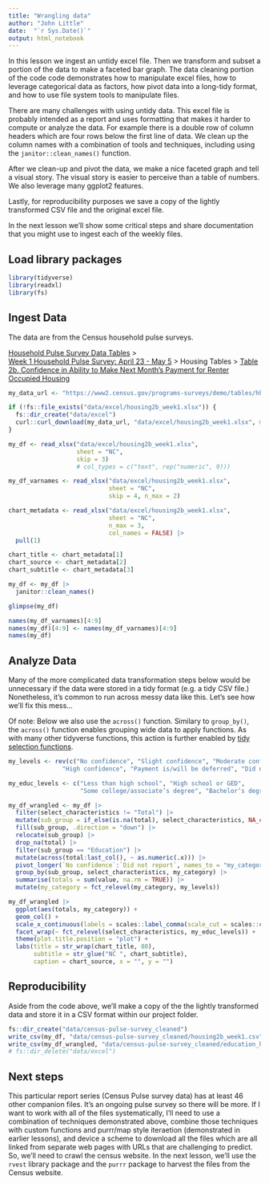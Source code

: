 ```yaml
---
title: "Wrangling data"
author: "John Little"
date:  "`r Sys.Date()`"
output: html_notebook
---
```


In this lesson we ingest an untidy excel file.  Then we transform and subset a portion of the data to make a faceted bar graph.  The data cleaning portion of the code code demonstrates how to manipulate excel files, how to leverage categorical data as factors, how pivot data into a long-tidy format, and how to use file system tools to manipulate files.

There are many challenges with using untidy data.  This excel file is probably intended as a report and uses formatting that makes it harder to compute or analyze the data.  For example there is a double row of column headers which are four rows below the first line of data.  We clean up the column names with a combination of tools and techniques, including using the `janitor::clean_names()` function.

After we clean-up and pivot the data, we make a nice faceted graph and tell a visual story.  The visual story is easier to perceive than a table of numbers.  We also leverage many ggplot2 features.

Lastly, for reproducibility purposes we save a copy of the lightly transformed CSV file and the original excel file.

In the next lesson we'll show some critical steps and share documentation that you might use to ingest each of the weekly files.  

## Load library packages

```r
library(tidyverse)
library(readxl)
library(fs)
```
## Ingest Data

The data are from the Census household pulse surveys.

[Household Pulse Survey Data Tables]("https://www.census.gov/programs-surveys/household-pulse-survey/data.html") >   
[Week 1 Household Pulse Survey: April 23 - May 5]("https://www.census.gov/data/tables/2020/demo/hhp/hhp1.html") > Housing Tables > [Table 2b. Confidence in Ability to Make Next Month's Payment for Renter Occupied Housing]("https://www2.census.gov/programs-surveys/demo/tables/hhp/2020/wk1/housing2b_week1.xlsx")  


```r
my_data_url <- "https://www2.census.gov/programs-surveys/demo/tables/hhp/2020/wk1/housing2b_week1.xlsx"

if (!fs::file_exists("data/excel/housing2b_week1.xlsx")) {
  fs::dir_create("data/excel")
  curl::curl_download(my_data_url, "data/excel/housing2b_week1.xlsx", mode = "wb")
}

my_df <- read_xlsx("data/excel/housing2b_week1.xlsx", 
                   sheet = "NC",
                   skip = 3)
                   # col_types = c("text", rep("numeric", 9)))

my_df_varnames <- read_xlsx("data/excel/housing2b_week1.xlsx", 
                            sheet = "NC",
                            skip = 4, n_max = 2)

chart_metadata <- read_xlsx("data/excel/housing2b_week1.xlsx", 
                            sheet = "NC",
                            n_max = 3,
                            col_names = FALSE) |> 
  pull(1)

chart_title <- chart_metadata[1]
chart_source <- chart_metadata[2]
chart_subtitle <- chart_metadata[3]

my_df <- my_df |>
  janitor::clean_names()

glimpse(my_df)

names(my_df_varnames)[4:9]
names(my_df)[4:9] <- names(my_df_varnames)[4:9]  
names(my_df)
```
## Analyze Data

Many of the more complicated data transformation steps below would be unnecessary if the data were stored in a tidy format (e.g. a tidy CSV file.)  Nonetheless, it's common to run across messy data like this.  Let's see how we'll fix this mess...

Of note:  Below we also use the `across()` function.  Similary to `group_by()`, the `across()` function enables grouping wide data to apply functions.  As with many other tidyverse functions, this action is further enabled by [tidy selection functions](https://dplyr.tidyverse.org/reference/dplyr_tidy_select.html).

```r
my_levels <- rev(c("No confidence",	"Slight confidence", "Moderate confidence", 
               "High confidence", "Payment is/will be deferred", "Did not report"))

my_educ_levels <- c("Less than high school", "High school or GED", 
                    "Some college/associate’s degree", "Bachelor’s degree or higher")

my_df_wrangled <- my_df |> 
  filter(select_characteristics != "Total") |> 
  mutate(sub_group = if_else(is.na(total), select_characteristics, NA_character_)) |> 
  fill(sub_group, .direction = "down") |> 
  relocate(sub_group) |> 
  drop_na(total) |> 
  filter(sub_group == "Education") |> 
  mutate(across(total:last_col(), ~ as.numeric(.x))) |> 
  pivot_longer(`No confidence`:`Did not report`, names_to = "my_category") |>
  group_by(sub_group, select_characteristics, my_category) |> 
  summarise(totals = sum(value, na.rm = TRUE)) |> 
  mutate(my_category = fct_relevel(my_category, my_levels))

my_df_wrangled |>
  ggplot(aes(totals, my_category)) +
  geom_col() +
  scale_x_continuous(labels = scales::label_comma(scale_cut = scales::cut_short_scale())) +  
  facet_wrap(~ fct_relevel(select_characteristics, my_educ_levels)) +
  theme(plot.title.position = "plot") +
  labs(title = str_wrap(chart_title, 80), 
       subtitle = str_glue("NC ", chart_subtitle),
       caption = chart_source, x = "", y = "")
```
## Reproducibility

Aside from the code above, we'll make a copy of the the lightly transformed data and store it in a CSV format within our project folder.

```r
fs::dir_create("data/census-pulse-survey_cleaned")
write_csv(my_df, "data/census-pulse-survey_cleaned/housing2b_week1.csv")
write_csv(my_df_wrangled, "data/census-pulse-survey_cleaned/education_housing2b_week1.csv")
# fs::dir_delete("data/excel")
```

## Next steps

This particular report series (Census Pulse survey data) has at least 46 other companion files.  It's an ongoing pulse survey so there will be more.  If I want to work with all of the files systematically, I'll need to use a combination of techniques demonstrated above, combine those techniques with custom functions and purrr/map style iteraetion (demonstrated in earlier lessons), and device a scheme to download all the files which are all linked from separate web pages with URLs that are challenging to predict.  So, we'll need to crawl the census website.  In the next lesson, we'll use the `rvest` library package and the `purrr` package to harvest the files from the Census website.    